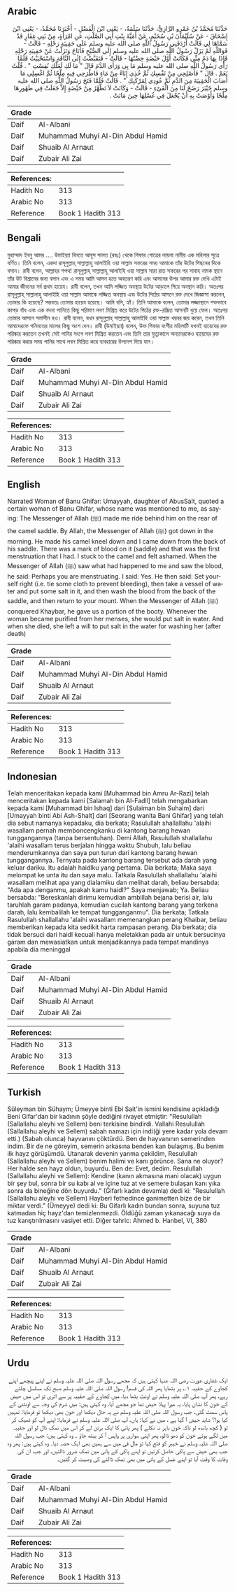 ## Arabic


<div dir="rtl" lang="ar" style={{fontSize:'larger',backgroundColor:'#f8f9fa',padding:20}}>
حَدَّثَنَا مُحَمَّدُ بْنُ عَمْرٍو الرَّازِيُّ، حَدَّثَنَا سَلَمَةُ، - يَعْنِي ابْنَ الْفَضْلِ - أَخْبَرَنَا مُحَمَّدٌ، - يَعْنِي ابْنَ إِسْحَاقَ - عَنْ سُلَيْمَانَ بْنِ سُحَيْمٍ، عَنْ أُمَيَّةَ بِنْتِ أَبِي الصَّلْتِ، عَنِ امْرَأَةٍ، مِنْ بَنِي غِفَارٍ قَدْ سَمَّاهَا لِي قَالَتْ أَرْدَفَنِي رَسُولُ اللَّهِ صلى الله عليه وسلم عَلَى حَقِيبَةِ رَحْلِهِ - قَالَتْ - فَوَاللَّهِ لَمْ يَزَلْ رَسُولُ اللَّهِ صلى الله عليه وسلم إِلَى الصُّبْحِ فَأَنَاخَ وَنَزَلْتُ عَنْ حَقِيبَةِ رَحْلِهِ فَإِذَا بِهَا دَمٌ مِنِّي فَكَانَتْ أَوَّلَ حَيْضَةٍ حِضْتُهَا - قَالَتْ - فَتَقَبَّضْتُ إِلَى النَّاقَةِ وَاسْتَحْيَيْتُ فَلَمَّا رَأَى رَسُولُ اللَّهِ صلى الله عليه وسلم مَا بِي وَرَأَى الدَّمَ قَالَ ‏"‏ مَا لَكِ لَعَلَّكِ نُفِسْتِ ‏"‏ ‏.‏ قُلْتُ نَعَمْ ‏.‏ قَالَ ‏"‏ فَأَصْلِحِي مِنْ نَفْسِكِ ثُمَّ خُذِي إِنَاءً مِنْ مَاءٍ فَاطْرَحِي فِيهِ مِلْحًا ثُمَّ اغْسِلِي مَا أَصَابَ الْحَقِيبَةَ مِنَ الدَّمِ ثُمَّ عُودِي لِمَرْكَبِكِ ‏"‏ ‏.‏ قَالَتْ فَلَمَّا فَتَحَ رَسُولُ اللَّهِ صلى الله عليه وسلم خَيْبَرَ رَضَخَ لَنَا مِنَ الْفَىْءِ - قَالَتْ - وَكَانَتْ لاَ تَطَّهَّرُ مِنْ حَيْضَةٍ إِلاَّ جَعَلَتْ فِي طَهُورِهَا مِلْحًا وَأَوْصَتْ بِهِ أَنْ يُجْعَلَ فِي غُسْلِهَا حِينَ مَاتَتْ ‏.‏
</div>
<div style={{backgroundColor:'#f8f9fa',padding:20, marginBottom: 10}}><table> <thead> <tr> <th>Grade</th> <th></th> </tr> </thead> <tbody> <tr><td>Daif</td><td>Al-Albani</td></tr><tr><td>Daif</td><td>Muhammad Muhyi Al-Din Abdul Hamid</td></tr><tr><td>Daif</td><td>Shuaib Al Arnaut</td></tr><tr><td>Daif</td><td>Zubair Ali Zai</td></tr></tbody></table><table> <thead> <tr> <th>References:</th> <th></th> </tr> </thead> <tbody><tr><td>Hadith No</td><td>313</td></tr><tr><td>Arabic No</td><td>313</td></tr><tr><td>Reference</td><td>Book 1 Hadith 313</td></tr></tbody></table></div>

## Bengali


<div dir="ltr" lang="bn" style={{fontSize:'larger',backgroundColor:'#f8f9fa',padding:20}}>
মুহাম্মাদ ইবনু আমর .... উমাইয়্যা বিনতে আবূস সালত (রহঃ) থেকে গিফার গোত্রের লায়লা নামীয় এক মহিলার সূত্রে বর্ণিত। তিনি বলেন, একদা রাসূলুল্লাহ্ সাল্লাল্লাহু আলাইহি ওয়া সাল্লাম সফরের সময় আমাকে তাঁর উটের পিছনের দিকে বসান। রাবী বলেন, আল্লাহর শপথ! রাসূলুল্লাহ্ সাল্লাল্লাহু আলাইহি ওয়া সাল্লাম সারা রাত সফরের পর সাবাহ নামক স্থানে তাঁর উট বিশ্রামের জন্য বসান এবং এ সময় আমি আসন হতে অবতরণ করি এবং আসনের উপর আমার রক্ত দেখি এটাই আমার জীবনের সর্ব প্রথম হায়েয। রাবী বলেন, তখন আমি লজ্জিত অবস্থায় উটের আড়ালে গিয়ে অবস্থান করি। অতঃপর রাসূলুল্লাহ্ সাল্লালাহু আলাইহি ওয়া সাল্লাম আমাকে লজ্জিত অবস্থায় এবং উটের পিঠের আসনে রক্ত দেখে জিজ্ঞাসা করলেন, তোমার কি হয়েছে? সম্ভবতঃ তোমার হায়েয হয়েছে। আমি বলি, হ্যাঁ। তিনি আমাকে বলেন, তোমার লজ্জাস্থানে শক্তভাবে কাপড় বাঁধ এবং এক বদনা পানিতে কিছু পরিমাণ লবণ মিশ্রিত করে উটের পিঠের রক্ত-রঞ্জিত আসনটি ধুয়ে ফেল। অতঃপর তোমার আসনে সমাসীন হও। রাবী বলেন, যখন রাসূলুল্লাহ্ সাল্লাল্লাহু আলাইহি ওয়া সাল্লাম খয়বর জয় করেন, তখন তিনি আমাদেরফে গনিমতের মালের কিছু অংশ দেন। রাবী (উমাইয়্যা) বলেন, উক্ত গিফার বংশীয় মহিলাটি যখনই হায়েযের রক্ত পরিষ্কার করতেন তখনই সেই পানির সংগে লবণ মিশ্রিত করতেন এবং তিনি তার মুত্যূকালে অন্যদেরকেও হায়েযের রক্ত পরিষ্কার করার সময় পানির সাথে লবন মিশ্রিত করে ব্যবহারের উপদেশ দিয়ে যান।
</div>
<div style={{backgroundColor:'#f8f9fa',padding:20, marginBottom: 10}}><table> <thead> <tr> <th>Grade</th> <th></th> </tr> </thead> <tbody> <tr><td>Daif</td><td>Al-Albani</td></tr><tr><td>Daif</td><td>Muhammad Muhyi Al-Din Abdul Hamid</td></tr><tr><td>Daif</td><td>Shuaib Al Arnaut</td></tr><tr><td>Daif</td><td>Zubair Ali Zai</td></tr></tbody></table><table> <thead> <tr> <th>References:</th> <th></th> </tr> </thead> <tbody><tr><td>Hadith No</td><td>313</td></tr><tr><td>Arabic No</td><td>313</td></tr><tr><td>Reference</td><td>Book 1 Hadith 313</td></tr></tbody></table></div>

## English


<div dir="ltr" lang="en" style={{fontSize:'larger',backgroundColor:'#f8f9fa',padding:20}}>
Narrated Woman of Banu Ghifar: Umayyah, daughter of AbusSalt, quoted a certain woman of Banu Ghifar, whose name was mentioned to me, as saying: The Messenger of Allah (ﷺ) made me ride behind him on the rear of the camel saddle. By Allah, the Messenger of Allah (ﷺ) got down in the morning. He made his camel kneel down and I came down from the back of his saddle. There was a mark of blood on it (saddle) and that was the first menstruation that I had. I stuck to the camel and felt ashamed. When the Messenger of Allah (ﷺ) saw what had happened to me and saw the blood, he said: Perhaps you are menstruating. I said: Yes. He then said: Set yourself right (i.e. tie some cloth to prevent bleeding), then take a vessel of water and put some salt in it, and then wash the blood from the back of the saddle, and then return to your mount. When the Messenger of Allah (ﷺ) conquered Khaybar, he gave us a portion of the booty. Whenever the woman became purified from her menses, she would put salt in water. And when she died, she left a will to put salt in the water for washing her (after death)
</div>
<div style={{backgroundColor:'#f8f9fa',padding:20, marginBottom: 10}}><table> <thead> <tr> <th>Grade</th> <th></th> </tr> </thead> <tbody> <tr><td>Daif</td><td>Al-Albani</td></tr><tr><td>Daif</td><td>Muhammad Muhyi Al-Din Abdul Hamid</td></tr><tr><td>Daif</td><td>Shuaib Al Arnaut</td></tr><tr><td>Daif</td><td>Zubair Ali Zai</td></tr></tbody></table><table> <thead> <tr> <th>References:</th> <th></th> </tr> </thead> <tbody><tr><td>Hadith No</td><td>313</td></tr><tr><td>Arabic No</td><td>313</td></tr><tr><td>Reference</td><td>Book 1 Hadith 313</td></tr></tbody></table></div>

## Indonesian


<div dir="ltr" lang="id" style={{fontSize:'larger',backgroundColor:'#f8f9fa',padding:20}}>
Telah menceritakan kepada kami [Muhammad bin Amru Ar-Razi] telah menceritakan kepada kami [Salamah bin Al-Fadll] telah mengabarkan kepada kami [Muhammad bin Ishaq] dari [Sulaiman bin Suhaim] dari [Umayyah binti Abi Ash-Shalt] dari [Seorang wanita Bani Ghifar] yang telah dia sebut namanya kepadaku, dia berkata; Rasulullah shallallahu 'alaihi wasallam pernah memboncengkanku di kantong barang hewan tunggangannya (tanpa bersentuhan). Demi Allah, Rasulullah shallallahu 'alaihi wasallam terus berjalan hingga waktu Shubuh, lalu beliau menderumkannya dan saya pun turun dari kantong barang hewan tunggangannya. Ternyata pada kantong barang tersebut ada darah yang keluar dariku. Itu adalah haidlku yang pertama. Dia berkata; Maka saya melompat ke unta itu dan saya malu. Tatkala Rasulullah shallallahu 'alaihi wasallam melihat apa yang dialamiku dan melihat darah, beliau bersabda: "Ada apa denganmu, apakah kamu haidl?" Saya menjawab; Ya. Beliau bersabda: "Bereskanlah dirimu kemudian ambillah bejana berisi air, lalu taruhlah garam padanya, kemudian cucilah kantong barang yang terkena darah, lalu kembalilah ke tempat tungganganmu". Dia berkata; Tatkala Rasulullah shallallahu 'alaihi wasallam memenangkan perang Khaibar, beliau memberikan kepada kita sedikit harta rampasan perang. Dia berkata; dia tidak bersuci dari haidl kecuali hanya meletakkan pada air untuk bersucinya garam dan mewasiatkan untuk menjadikannya pada tempat mandinya apabila dia meninggal
</div>
<div style={{backgroundColor:'#f8f9fa',padding:20, marginBottom: 10}}><table> <thead> <tr> <th>Grade</th> <th></th> </tr> </thead> <tbody> <tr><td>Daif</td><td>Al-Albani</td></tr><tr><td>Daif</td><td>Muhammad Muhyi Al-Din Abdul Hamid</td></tr><tr><td>Daif</td><td>Shuaib Al Arnaut</td></tr><tr><td>Daif</td><td>Zubair Ali Zai</td></tr></tbody></table><table> <thead> <tr> <th>References:</th> <th></th> </tr> </thead> <tbody><tr><td>Hadith No</td><td>313</td></tr><tr><td>Arabic No</td><td>313</td></tr><tr><td>Reference</td><td>Book 1 Hadith 313</td></tr></tbody></table></div>

## Turkish


<div dir="ltr" lang="tr" style={{fontSize:'larger',backgroundColor:'#f8f9fa',padding:20}}>
Süleyman bin Sühaym; Ümeyye binti Ebi Sait'in ismini kendisine açıkladığı Beni Gifar'dan bir kadının şöyle dediğini rivayet etmiştir: "Resulullah (Sallallahu aleyhi ve Sellem) beni terkisine bindirdi. Vallahi Resulullah (Sallallahu aleyhi ve Sellem) sabah namazı için indi(ği yere kadar yola devam etti.) (Sabah olunca) hayvanını çöktürdü. Ben de hayvanının semerinden indim. Bir de ne göreyim, semerin arkasına benden kan bulaşmış. Bu benim ilk hayz görüşümdü. Utanarak devenin yanma çekildim, Resulullah (Sallallahu aleyhi ve Sellem) benim halimi ve kanı görünce. Sana ne oluyor? Her halde sen hayz oldun, buyurdu. Ben de: Evet, dedim. Resulullah (Sallallahu aleyhi ve Sellem): Kendine (kanın akmasına mani olacak) uygun bir şey bul, sonra bir su kabı al ve içine tuz at ve semere bulaşan kanı yıka sonra da bineğine dön buyurdu." (Ğifarlı kadın devamla) dedi ki: "Resulullah (Sallallahu aleyhi ve Sellem) Hayberi fethedince ganimetten bize de bir miktar verdi." (Ümeyye) dedi ki: Bu Gifarlı kadın bundan sonra, suyuna tuz katmadan hiç hayz'dan temizlenmezdi. Öldüğü zaman yıkanacağı suya da tuz karıştırılmasını vasiyet etti. Diğer tahric: Ahmed b. Hanbel, VI, 380
</div>
<div style={{backgroundColor:'#f8f9fa',padding:20, marginBottom: 10}}><table> <thead> <tr> <th>Grade</th> <th></th> </tr> </thead> <tbody> <tr><td>Daif</td><td>Al-Albani</td></tr><tr><td>Daif</td><td>Muhammad Muhyi Al-Din Abdul Hamid</td></tr><tr><td>Daif</td><td>Shuaib Al Arnaut</td></tr><tr><td>Daif</td><td>Zubair Ali Zai</td></tr></tbody></table><table> <thead> <tr> <th>References:</th> <th></th> </tr> </thead> <tbody><tr><td>Hadith No</td><td>313</td></tr><tr><td>Arabic No</td><td>313</td></tr><tr><td>Reference</td><td>Book 1 Hadith 313</td></tr></tbody></table></div>

## Urdu


<div dir="rtl" lang="ur" style={{fontSize:'larger',backgroundColor:'#f8f9fa',padding:20}}>
ایک غفاری عورت رضی اللہ عنہا کہتی ہیں کہ مجھے رسول اللہ صلی اللہ علیہ وسلم نے اپنے پیچھے اپنے کجاوے کے حقیبہ ۱؎ پر بٹھایا پھر اللہ کی قسم! رسول اللہ صلی اللہ علیہ وسلم صبح تک مسلسل چلتے رہے، پھر آپ صلی اللہ علیہ وسلم نے اونٹ بٹھا دیا، میں کجاوے کے حقیبہ پر سے اتری تو اس میں حیض کے خون کا نشان پایا، یہ میرا پہلا حیض تھا جو مجھے آیا، وہ کہتی ہیں: میں شرم کی وجہ سے اونٹنی کے پاس سمٹ گئی، جب رسول اللہ صلی اللہ علیہ وسلم نے یہ حال دیکھا اور خون بھی دیکھا تو فرمایا: تمہیں کیا ہوا؟ شاید حیض آ گیا ہے ، میں نے کہا: ہاں، آپ صلی اللہ علیہ وسلم نے فرمایا: اپنے آپ کو ٹھیک کر لو ( کچھ باندھ لو تاکہ خون باہر نہ نکلے ) پھر پانی کا ایک برتن لے کر اس میں نمک ڈال لو اور حقیبہ میں لگے ہوئے خون کو دھو ڈالو، پھر اپنی سواری پر واپس آ کر بیٹھ جاؤ ۔ وہ کہتی ہیں: جب رسول اللہ صلی اللہ علیہ وسلم نے خیبر کو فتح کیا تو مال فی میں سے ہمیں بھی ایک حصہ دیا۔ وہ کہتی ہیں: پھر وہ جب بھی حیض سے پاکی حاصل کرتیں تو اپنے پاکی کے پانی میں نمک ضرور ڈالتیں، اور جب ان کی وفات کا وقت آیا تو اپنے غسل کے پانی میں بھی نمک ڈالنے کی وصیت کر گئیں۔
</div>
<div style={{backgroundColor:'#f8f9fa',padding:20, marginBottom: 10}}><table> <thead> <tr> <th>Grade</th> <th></th> </tr> </thead> <tbody> <tr><td>Daif</td><td>Al-Albani</td></tr><tr><td>Daif</td><td>Muhammad Muhyi Al-Din Abdul Hamid</td></tr><tr><td>Daif</td><td>Shuaib Al Arnaut</td></tr><tr><td>Daif</td><td>Zubair Ali Zai</td></tr></tbody></table><table> <thead> <tr> <th>References:</th> <th></th> </tr> </thead> <tbody><tr><td>Hadith No</td><td>313</td></tr><tr><td>Arabic No</td><td>313</td></tr><tr><td>Reference</td><td>Book 1 Hadith 313</td></tr></tbody></table></div>